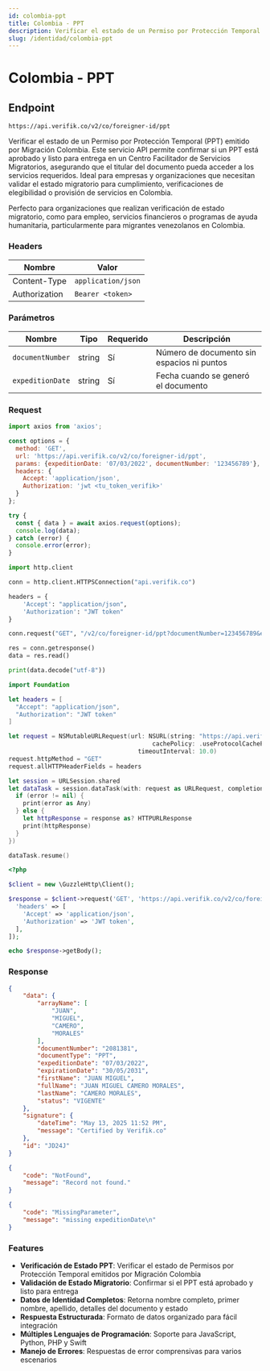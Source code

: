 ```yaml
---
id: colombia-ppt
title: Colombia - PPT
description: Verificar el estado de un Permiso por Protección Temporal (PPT) emitido por Migración Colombia. Este servicio API permite confirmar si un PPT está aprobado y listo para entrega en un Centro Facilitador de Servicios Migratorios, asegurando que el titular del documento pueda acceder a los servicios requeridos.
slug: /identidad/colombia-ppt
---
```



# Colombia - PPT

## Endpoint

```
https://api.verifik.co/v2/co/foreigner-id/ppt
```

Verificar el estado de un Permiso por Protección Temporal (PPT) emitido por Migración Colombia. Este servicio API permite confirmar si un PPT está aprobado y listo para entrega en un Centro Facilitador de Servicios Migratorios, asegurando que el titular del documento pueda acceder a los servicios requeridos. Ideal para empresas y organizaciones que necesitan validar el estado migratorio para cumplimiento, verificaciones de elegibilidad o provisión de servicios en Colombia.

Perfecto para organizaciones que realizan verificación de estado migratorio, como para empleo, servicios financieros o programas de ayuda humanitaria, particularmente para migrantes venezolanos en Colombia.

### Headers

| Nombre         | Valor              |
| -------------- | ------------------ |
| Content-Type   | `application/json` |
| Authorization  | `Bearer <token>`   |

### Parámetros

| Nombre             | Tipo   | Requerido | Descripción                                    |
| ------------------ | ------ | --------- | ---------------------------------------------- |
| `documentNumber`   | string | Sí        | Número de documento sin espacios ni puntos     |
| `expeditionDate`   | string | Sí        | Fecha cuando se generó el documento            |

### Request

<Tabs>
  <TabItem value="javascript" label="JavaScript">

```javascript
import axios from 'axios';

const options = {
  method: 'GET',
  url: 'https://api.verifik.co/v2/co/foreigner-id/ppt',
  params: {expeditionDate: '07/03/2022', documentNumber: '123456789'},
  headers: {
    Accept: 'application/json',
    Authorization: 'jwt <tu_token_verifik>'
  }
};

try {
  const { data } = await axios.request(options);
  console.log(data);
} catch (error) {
  console.error(error);
}
```

  </TabItem>
  <TabItem value="python" label="Python">

```python
import http.client

conn = http.client.HTTPSConnection("api.verifik.co")

headers = {
    'Accept': "application/json",
    'Authorization': "JWT token"
}

conn.request("GET", "/v2/co/foreigner-id/ppt?documentNumber=123456789&expeditionDate=10/10/2024", headers=headers)

res = conn.getresponse()
data = res.read()

print(data.decode("utf-8"))
```

  </TabItem>
  <TabItem value="swift" label="Swift">

```swift
import Foundation

let headers = [
  "Accept": "application/json",
  "Authorization": "JWT token"
]

let request = NSMutableURLRequest(url: NSURL(string: "https://api.verifik.co/v2/co/foreigner-id/ppt?documentNumber=123456789&expeditionDate=10%2F10%2F2024")! as URL,
                                        cachePolicy: .useProtocolCachePolicy,
                                    timeoutInterval: 10.0)
request.httpMethod = "GET"
request.allHTTPHeaderFields = headers

let session = URLSession.shared
let dataTask = session.dataTask(with: request as URLRequest, completionHandler: { (data, response, error) -> Void in
  if (error != nil) {
    print(error as Any)
  } else {
    let httpResponse = response as? HTTPURLResponse
    print(httpResponse)
  }
})

dataTask.resume()
```

  </TabItem>
  <TabItem value="php" label="PHP">

```php
<?php

$client = new \GuzzleHttp\Client();

$response = $client->request('GET', 'https://api.verifik.co/v2/co/foreigner-id/ppt?documentNumber=123456789&expeditionDate=10/10/2024', [
  'headers' => [
    'Accept' => 'application/json',
    'Authorization' => 'JWT token',
  ],
]);

echo $response->getBody();
```

  </TabItem>
</Tabs>

### Response

<Tabs>
  <TabItem value="200" label="200">

```json
{
    "data": {
        "arrayName": [
            "JUAN",
            "MIGUEL",
            "CAMERO",
            "MORALES"
        ],
        "documentNumber": "2081381",
        "documentType": "PPT",
        "expeditionDate": "07/03/2022",
        "expirationDate": "30/05/2031",
        "firstName": "JUAN MIGUEL",
        "fullName": "JUAN MIGUEL CAMERO MORALES",
        "lastName": "CAMERO MORALES",
        "status": "VIGENTE"
    },
    "signature": {
        "dateTime": "May 13, 2025 11:52 PM",
        "message": "Certified by Verifik.co"
    },
    "id": "JD24J"
}
```

  </TabItem>
  <TabItem value="404" label="404">

```json
{
    "code": "NotFound",
    "message": "Record not found."
}
```

  </TabItem>
  <TabItem value="409" label="409">

```json
{
    "code": "MissingParameter",
    "message": "missing expeditionDate\n"
}
```

  </TabItem>
</Tabs>

### Features

-   **Verificación de Estado PPT**: Verificar el estado de Permisos por Protección Temporal emitidos por Migración Colombia
-   **Validación de Estado Migratorio**: Confirmar si el PPT está aprobado y listo para entrega
-   **Datos de Identidad Completos**: Retorna nombre completo, primer nombre, apellido, detalles del documento y estado
-   **Respuesta Estructurada**: Formato de datos organizado para fácil integración
-   **Múltiples Lenguajes de Programación**: Soporte para JavaScript, Python, PHP y Swift
-   **Manejo de Errores**: Respuestas de error comprensivas para varios escenarios
